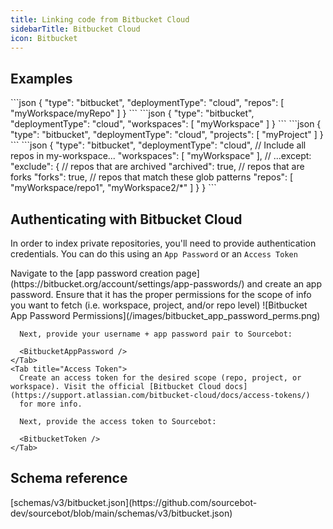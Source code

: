 ```yaml
---
title: Linking code from Bitbucket Cloud
sidebarTitle: Bitbucket Cloud
icon: Bitbucket
---
```



## Examples

<AccordionGroup>
    <Accordion title="Sync individual repos">
        ```json
        {
            "type": "bitbucket",
            "deploymentType": "cloud",
            "repos": [
                "myWorkspace/myRepo"
            ]
        }
        ```
    </Accordion>
    <Accordion title="Sync all repos in a workspace">
        ```json
        {
            "type": "bitbucket",
            "deploymentType": "cloud",
            "workspaces": [
              "myWorkspace"
            ]
        }
        ```
    </Accordion>
    <Accordion title="Sync all repos in a project">
        ```json
        {
            "type": "bitbucket",
            "deploymentType": "cloud",
            "projects": [
                "myProject"
            ]
        }
        ```
    </Accordion>
    <Accordion title="Exclude repos from syncing">
        ```json
        {
            "type": "bitbucket",
            "deploymentType": "cloud",
            // Include all repos in my-workspace...
            "workspaces": [
                "myWorkspace"
            ],
            // ...except:
            "exclude": {
                // repos that are archived
                "archived": true,
                // repos that are forks
                "forks": true,
                // repos that match these glob patterns
                "repos": [
                    "myWorkspace/repo1",
                    "myWorkspace2/*"
                ]
            }
        }
        ```
    </Accordion>
</AccordionGroup>

## Authenticating with Bitbucket Cloud

In order to index private repositories, you'll need to provide authentication credentials. You can do this using an `App Password` or an `Access Token`

<Tabs>
    <Tab title="App Password">
      Navigate to the [app password creation page](https://bitbucket.org/account/settings/app-passwords/) and create an app password. Ensure that it has the proper permissions for the scope
      of info you want to fetch (i.e. workspace, project, and/or repo level) 
      ![Bitbucket App Password Permissions](/images/bitbucket_app_password_perms.png)

      Next, provide your username + app password pair to Sourcebot:

      <BitbucketAppPassword />
    </Tab>
    <Tab title="Access Token">
      Create an access token for the desired scope (repo, project, or workspace). Visit the official [Bitbucket Cloud docs](https://support.atlassian.com/bitbucket-cloud/docs/access-tokens/)
      for more info.

      Next, provide the access token to Sourcebot:

      <BitbucketToken />
    </Tab>
</Tabs>


## Schema reference

<Accordion title="Reference">
[schemas/v3/bitbucket.json](https://github.com/sourcebot-dev/sourcebot/blob/main/schemas/v3/bitbucket.json)

<BitbucketSchema />

</Accordion>